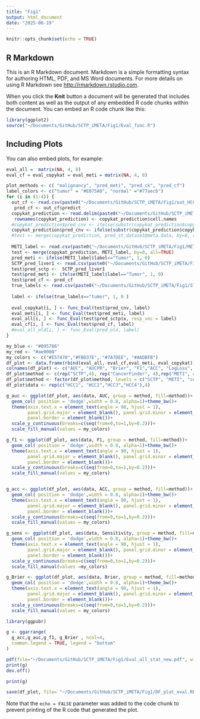 ```yaml
---
title: "Fig1"
output: html_document
date: "2025-06-19"
---
```


```r
knitr::opts_chunk$set(echo = TRUE)
```

## R Markdown

This is an R Markdown document. Markdown is a simple formatting syntax for authoring HTML, PDF, and MS Word documents. For more details on using R Markdown see <http://rmarkdown.rstudio.com>.

When you click the **Knit** button a document will be generated that includes both content as well as the output of any embedded R code chunks within the document. You can embed an R code chunk like this:

```r
library(ggplot2)
source("~/Documents/GitHub/SCTP_iMETA/Fig1/Eval_func.R")
```

## Including Plots

You can also embed plots, for example:

```r
eval_all =  matrix(NA, 4, 8)
eval_cf = eval_copykat = eval_meti = matrix(NA, 4, 8)

plot_methods <- c( "malignancy", "pred_meti", "pred_ck", "pred_cf")
label_colors <- c("tumor" = "#E075A0", "normal" ="#77aecb")
for (i in (1:4)) {
  out_cf <- read.csv(paste0("~/Documents/GitHub/SCTP_iMETA/Fig1/out_HCC_liver",i,".csv"))
   pred_cf <- out_cf$predict
  copykat_prediction <- read.delim(paste0("~/Documents/GitHub/SCTP_iMETA/Fig1/ST-liver",i, "_copykat_prediction.txt"))
   rownames(copykat_prediction) <- copykat_prediction$cell.names
  #copykat_prediction$pred_cnv <- ifelse(substr(copykat_prediction$copykat.pred,1,2)=="c2", 1, 0)
  copykat_prediction$pred_cnv <- ifelse(substr(copykat_prediction$copykat.pred,1,2)=="an", 1, 0)
  #test <- merge(copykat_prediction, pred_st_dataset@meta.data, by=0, all=TRUE)
  
  METI_label <- read.csv(paste0("~/Documents/GitHub/SCTP_iMETA/Fig1/METI_label_liver",i, ".csv"), row.names=1)
  test <- merge(copykat_prediction, METI_label, by=0, all=TRUE)
  pred_meti <- ifelse(METI_label$label=="Tumor", 1, 0)
  SCTP_pred_liver1 <- read.csv(paste0("~/Documents/GitHub/SCTP_iMETA/Fig1/SCTP_pred_liver",i, ".csv"), row.names=1)
  test$pred_sctp <-  SCTP_pred_liver1
  test$pred_meti <- ifelse(METI_label$label=="Tumor", 1, 0)
  test$pred_cf <- pred_cf
  true_labels <- read.csv(paste0("~/Documents/GitHub/SCTP_iMETA/Fig1/ST_liver", i, "_true_labels.csv"), row.names=1)
  
  label <- ifelse(true_labels=="tumor", 1, 0 )
  
  eval_copykat[i, ] <- func_Eval(test$pred_cnv, label)
  eval_meti[i, ] <- func_Eval(test$pred_meti, label)
  eval_all[i, ] <- func_Eval(test$pred_sctp$x, resp_vec = label)
  eval_cf[i, ] <- func_Eval(test$pred_cf, label)
  #eval_all_old[i, ] <- func_Eval(pred_old, label)
}

my_blue <- "#095786"
my_red <- "#ae0000"
my_colors <- c("#E57470","#FBD37E", "#7A7DEE", "#A6DBFB")
df_plot <- data.frame(rbind(eval_all, eval_cf,eval_meti, eval_copykat))
colnames(df_plot) <- c("AUC", "AUCPR", "Brier", "F1","ACC", "LogLoss", "Sensitivity")
df_plot$method <- c(rep("SCTP",4), rep("CancerFinder", 4),rep("METI", 4), rep("copykat", 4))
df_plot$method <- factor(df_plot$method, levels = c("SCTP", "METI", "copykat", "CancerFinder"))
df_plot$data <- rep(c("HCC1", "HCC2","HCC3","HCC4"),4)

g_auc <- ggplot(df_plot, aes(data, AUC, group = method, fill=method))+
  geom_col( position = 'dodge',width = 0.8, alpha=1)+theme_bw()+
  theme(axis.text.x = element_text(angle = 90, hjust = 1),
        panel.grid.major = element_blank(), panel.grid.minor = element_blank(),
        panel.border = element_blank())+
  scale_y_continuous(breaks=c(seq(from=0,to=1,by=0.2)))+
  scale_fill_manual(values = my_colors)

g_f1 <- ggplot(df_plot, aes(data, F1, group = method, fill=method))+
  geom_col( position = 'dodge',width = 0.8, alpha=1)+theme_bw()+
  theme(axis.text.x = element_text(angle = 90, hjust = 1),
        panel.grid.major = element_blank(), panel.grid.minor = element_blank(),
        panel.border = element_blank())+
  scale_y_continuous(breaks=c(seq(from=0,to=1,by=0.2)))+
  scale_fill_manual(values = my_colors)


g_acc <- ggplot(df_plot, aes(data, ACC, group = method, fill=method))+
  geom_col( position = 'dodge',width = 0.8, alpha=1)+theme_bw()+
  theme(axis.text.x = element_text(angle = 90, hjust = 1),
        panel.grid.major = element_blank(), panel.grid.minor = element_blank(),
        panel.border = element_blank())+
  scale_y_continuous(breaks=c(seq(from=0,to=1,by=0.2)))+
  scale_fill_manual(values = my_colors)

g_sens <- ggplot(df_plot, aes(data, Sensitivity, group = method, fill=method))+
  geom_col( position = 'dodge',width = 0.8, alpha=1)+theme_bw()+
  theme(axis.text.x = element_text(angle = 90, hjust = 1),
        panel.grid.major = element_blank(), panel.grid.minor = element_blank(),
        panel.border = element_blank())+
  scale_y_continuous(breaks=c(seq(from=0,to=1,by=0.2)))+
  scale_fill_manual(values =my_colors)

g_Brier <- ggplot(df_plot, aes(data, Brier, group = method, fill=method))+
  geom_col( position = 'dodge',width = 0.8, alpha=1)+theme_bw()+
  theme(axis.text.x = element_text(angle = 90, hjust = 1),
        panel.grid.major = element_blank(), panel.grid.minor = element_blank(),
        panel.border = element_blank())+
  scale_y_continuous(breaks=c(seq(from=0,to=1,by=0.2)))+
  scale_fill_manual(values = my_colors)

library(ggpubr)

g <- ggarrange(
  g_acc,g_auc,g_f1, g_Brier , ncol=4, 
  common.legend = TRUE, legend = "bottom"
)

pdf(file="~/Documents/GitHub/SCTP_iMETA/Fig1/Eval_all_stat_new.pdf", width=12, height=4)
print(g)
dev.off()

print(g)

```

```r
save(df_plot, file= "~/Documents/GitHub/SCTP_iMETA/Fig1/DF_plot_eval.RData")
```



Note that the `echo = FALSE` parameter was added to the code chunk to prevent printing of the R code that generated the plot.
